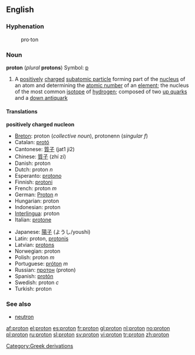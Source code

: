 {{wikipedia}}
==English==

===Hyphenation===
:pro&middot;ton

===Noun===
'''proton''' (''plural'' '''protons''') Symbol: [[p]]

# {{particles}} A [[positively]] [[charge]]d [[subatomic particle]] forming part of the [[nucleus]] of an atom and determining the [[atomic number]] of an [[element]]; the nucleus of the most common [[isotope]] of [[hydrogen]]; composed of two [[up quark]]s and a [[down antiquark]]

====Translations====
'''positively charged nucleon'''
{{top}}
*[[Breton]]: proton (''collective noun''), protonenn (''singular f'')
*Catalan: [[protó]]
*Cantonese: [[質子]] (jat1 ji2)
*Chinese: [[質子]] (zhí zí)
*Danish: proton
*Dutch: proton ''n''
*Esperanto: [[protono]]
*Finnish: [[protoni#Finnish|protoni]]
*French: proton ''m''
*German: [[Proton]] ''n''
*Hungarian: proton
*Indonesian: proton
*[[Interlingua]]: proton
*Italian: [[protone]]
{{mid}}
*Japanese: [[陽子]] (ようし/youshi)
*Latin: proton, [[protonis]]
*Latvian: [[protons]] {{m}}
*Norwegian: proton
*Polish: proton ''m''
*Portuguese: [[próton]] ''m''
*Russian: [[протон]] (proton)
*Spanish: [[protón]]
*Swedish: proton ''c''
*Turkish: proton
{{bottom}}

===See also===
*[[neutron]]

[[Category:Greek derivations]]

[[af:proton]]
[[el:proton]]
[[es:proton]]
[[fr:proton]]
[[gl:proton]]
[[nl:proton]]
[[no:proton]]
[[pl:proton]]
[[ru:proton]]
[[sl:proton]]
[[sv:proton]]
[[vi:proton]]
[[tr:proton]]
[[zh:proton]]